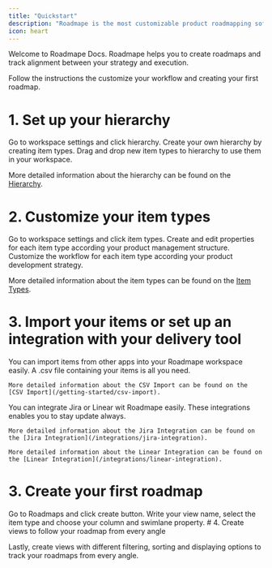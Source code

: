 ```yaml
---
title: "Quickstart"
description: "Roadmape is the most customizable product roadmapping software."
icon: heart
---
```


Welcome to Roadmape Docs. Roadmape helps you to create roadmaps and track alignment between your strategy and execution.

Follow the instructions the customize your workflow and creating your first roadmap.

# 1. Set up your hierarchy
<Steps>
  <Step title="First Step">
    Go to workspace settings and click hierarchy.
  </Step>
  <Step title="Second Step">
    Create your own hierarchy by creating item types.
  </Step>
  <Step title="Third Step">
    Drag and drop new item types to hierarchy to use them in your workspace.
  </Step>
</Steps>

<Info>More detailed information about the hierarchy can be found on the [Hierarchy](/understanding-items/hierarhy).</Info>

# 2. Customize your item types
<Steps>
  <Step title="First Step">
    Go to workspace settings and click item types.
  </Step>
  <Step title="Second Step">
    Create and edit properties for each item type according your product management structure.
  </Step>
  <Step title="Third Step">
    Customize the workflow for each item type according your product development strategy.
  </Step>
</Steps>

<Info>More detailed information about the item types can be found on the [Item Types](/understanding-items/item-types).</Info>

# 3. Import your items or set up an integration with your delivery tool
<AccordionGroup>

  <Accordion title="Import items" icon="file-csv">
    You can import items from other apps into your Roadmape workspace easily. A .csv file containing your items is all you need.

    More detailed information about the CSV Import can be found on the [CSV Import](/getting-started/csv-import).
  </Accordion>

  <Accordion title="Integrate your delivery tool">
    You can integrate Jira or Linear wit Roadmape easily. These integrations enables you to stay update always.

    More detailed information about the Jira Integration can be found on the [Jira Integration](/integrations/jira-integration).

    More detailed information about the Linear Integration can be found on the [Linear Integration](/integrations/linear-integration).
  </Accordion>
</AccordionGroup>

# 3. Create your first roadmap
<Steps>
  <Step title="First Step">
    Go to Roadmaps and click create button.
  </Step>
  <Step title="Second Step">
    Write your view name, select the item type and choose your column and swimlane property.
  </Step>
</Steps>
# 4. Create views to follow your roadmap from every angle

Lastly, create views with different filtering, sorting and displaying options to track your roadmaps from every angle. 
